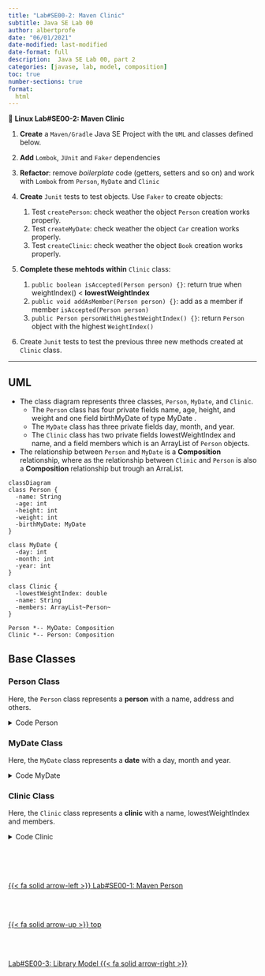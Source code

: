 ```yaml
---
title: "Lab#SE00-2: Maven Clinic"
subtitle: Java SE Lab 00
author: albertprofe
date: "06/01/2021"
date-modified: last-modified
date-format: full
description:  Java SE Lab 00, part 2
categories: [javase, lab, model, composition]
toc: true
number-sections: true
format:
  html
---
```


::: {.labs}
📘 **Linux Lab#SE00-2: Maven Clinic**


1. **Create** a ``Maven/Gradle`` Java SE Project with the ``UML`` and classes defined below.

2. **Add** ``Lombok``, ``JUnit`` and ``Faker`` dependencies

3. **Refactor**: remove *boilerplate* code (getters, setters and so on) and work with ``Lombok`` from ``Person``, ``MyDate`` and ``Clinic``

4. **Create** ``Junit`` tests to test objects. Use ``Faker`` to create objects:

    1. Test ``createPerson``: check weather the object ``Person`` creation works properly. 
    2. Test ``createMyDate``: check weather the object ``Car`` creation works properly.
    3. Test ``createClinic``: check weather the object ``Book`` creation works properly.
  
5. **Complete these mehtods within** ``Clinic`` class:

    1. ``public boolean isAccepted(Person person) {}``: return true when weightIndex() < **lowestWeightIndex**
    2. ``public void addAsMember(Person person) {}``: add as a member if member ``isAccepted(Person person)`` 
    3. ``public Person personWithHighestWeightIndex() {}``: return ``Person`` object with the highest ``WeightIndex()``  

6. Create ``Junit`` tests to test the previous three new methods created at ``Clinic`` class.

:::

---

## UML

- The class diagram represents three classes, ``Person``, ``MyDate``, and ``Clinic``.
  - The ``Person`` class has four private fields name, age, height, and weight and one field birthMyDate of type MyDate .
  - The ``MyDate`` class has three private fields day, month, and year.
  - The ``Clinic`` class has two private fields lowestWeightIndex and name, and a field members which is an ArrayList of ``Person`` objects.
- The relationship between ``Person`` and ``MyDate`` is a **Composition** relationship, where as the relationship between ``Clinic`` and ``Person`` is also a **Composition** relationship but trough an ArraList.

<div class="mermaidContent">

```mermaid
classDiagram
class Person {
  -name: String
  -age: int
  -height: int
  -weight: int
  -birthMyDate: MyDate
}

class MyDate {
  -day: int
  -month: int
  -year: int
}

class Clinic {
  -lowestWeightIndex: double
  -name: String
  -members: ArrayList~Person~
}

Person *-- MyDate: Composition
Clinic *-- Person: Composition
```
</div>

## Base Classes

### Person Class

Here, the `Person` class represents a **person** with a name, address and others. 

<div class='indent'><details>
<summary>Code Person</summary>

``` .java

  package exemple3;

public class Person {

	private String name;
	private int age;
	private int height;
	private int weight;
	//composition relationship
	private MyDate birthMyDate;

	public Person(String name) {
		this(name, 0); // run here the other constructor's code and set the age parameter to 0
	}

	public Person(String name, int age) {
		this.name = name;
		this.age = age;
		this.weight = 0;
		this.height = 0;
	}
	
	public Person(String name, int height, int weigth) {
		this.name = name;
		this.age = 0;
		this.weight = weigth;
		this.height = height;
	}

	public Person(String name, int day, int month, int year) {
		this.name = name;
		this.weight = 0;
		this.height = 0;
		this.birthMyDate = new MyDate(day, month, year);
	}
	
	public Person(String name, int age, int day, int month, int year) {
		this.name = name;
		this.age = age;
		this.weight = 0;
		this.height = 0;
		this.birthMyDate = new MyDate(day, month, year);
	}

	public void printPerson() {
		System.out.println(this.name + " I am " + this.age + " years old");
	}

	public void becomeOlder() {
		this.age++;
	}

	public void becomeOlder(int years) {
		this.age = this.age + years;
	}

	public boolean isAdult() {
		if (this.age < 18) {
			return false;
		}

		return true;
	}

	public double weightIndex() {
		double heightInMeters = this.height / 100.0;

		return this.weight / (heightInMeters * heightInMeters);
	}
	
	public boolean olderThan(Person compared) {
		if (this.age > compared.age) {
			return true;
		}

		return false;
	}

	public String toString() {
		return this.name + " I am " + this.age + " years old, my weight index is " + this.weightIndex() + ", born "
				+ this.birthMyDate;
	}

	//setters and getters
	public void setHeight(int height) {
		this.height = height;
	}

	public int getHeight() {
		return this.height;
	}

	public int getWeight() {
		return this.weight;
	}

	public void setWeight(int weight) {
		this.weight = weight;
	}

	public String getName() {
		return this.name;
	}
}
```
</details></div>

### MyDate Class

Here, the `MyDate` class represents a **date** with a day, month and year. 

<div class='indent'><details>
<summary>Code MyDate</summary>

``` .java

package exemple3;

public class MyDate {
	private int day;
	private int month;
	private int year;

	public MyDate(int day, int month, int year) {
		this.day = day;
		this.month = month;
		this.year = year;
	}

	public String toString() {
		return this.day + "." + this.month + "." + this.year;
	}

	public boolean earlier(MyDate compared) {
		// first we'll compare years
		if (this.year < compared.year) {
			return true;
		}

		// if the years are the same, we'll compare the months
		if (this.year == compared.year && this.month < compared.month) {
			return true;
		}

		// years and months the same, we'll compare the days
		if (this.year == compared.year && this.month == compared.month && this.day < compared.day) {
			return true;
		}

		return false;
	}
}
```
</details></div>

### Clinic Class

Here, the `Clinic` class represents a **clinic** with a name, lowestWeightIndex and members. 

<div class='indent'><details>
<summary>Code Clinic</summary>

``` .java

package exemple3;

import java.util.ArrayList;

public class Clinic {

	private double lowestWeightIndex;
	private String name;
	private List<Person> members;

	public Clinic(String name, double lowestWeightIndex) {
		this.lowestWeightIndex = lowestWeightIndex;
		this.name = name;
		this.members = new ArrayList<>();
	}

	public boolean isAccepted(Person person) {
		// to-do
	}

	public void addAsMember(Person person) {
		// to-do
	}

	public Person personWithHighestWeightIndex() {
		// to-do
	}

	public String toString() {
		String membersAsString = "";

		for (Person member : this.members) {
			membersAsString += "  " + member + "\n";
		}

		return "Clinic:\n " + this.name + " (" + this.lowestWeightIndex +  ") " + "  \n members: \n" + membersAsString;
	}

	//getters and setters
	public double getLowestWeightIndex() {
		return lowestWeightIndex;
	}

	public void setLowestWeightIndex(double lowestWeightIndex) {
		this.lowestWeightIndex = lowestWeightIndex;
	}

	public String getName() {
		return name;
	}

	public void setName(String name) {
		this.name = name;
	}

	public ArrayList<Person> getMembers() {
		return members;
	}

	public void setMembers(ArrayList<Person> members) {
		this.members = members;
	}

}

```
</details></div>


<!--- navLinks -->
<br><br>
<div class=row>
<br>
<div class='column left previous'>
<br>
[{{< fa solid arrow-left >}} Lab#SE00-1: Maven Person](/javase/selab0-1.qmd)
<br>
</div>
<br>
<div class='column center'>
<br>
[{{< fa solid arrow-up >}} top](#top)
<br>
</div>
<br>
<div class='column right next'>
<br>
[Lab#SE00-3: Library Model  {{< fa solid arrow-right >}}](/javase/selab0-3.qmd)
<br>
</div>
<br>
</div>
